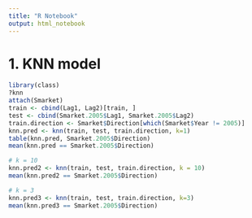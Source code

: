 ```yaml
---
title: "R Notebook"
output: html_notebook
---
```


# 1. KNN model

```r
library(class)
?knn
attach(Smarket)
train <- cbind(Lag1, Lag2)[train, ]
test <- cbind(Smarket.2005$Lag1, Smarket.2005$Lag2)
train.direction <- Smarket$Direction[which(Smarket$Year != 2005)]
knn.pred <- knn(train, test, train.direction, k=1)
table(knn.pred, Smarket.2005$Direction)
mean(knn.pred == Smarket.2005$Direction)
```
```R
# k = 10
knn.pred2 <- knn(train, test, train.direction, k = 10)
mean(knn.pred2 == Smarket.2005$Direction)
```
```R
# k = 3
knn.pred3 <- knn(train, test, train.direction, k=3)
mean(knn.pred3 == Smarket.2005$Direction)
```